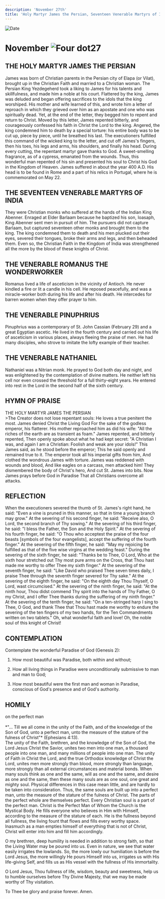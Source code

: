 ```yaml
---
description: 'November 27th'
title: 'Holy Martyr James the Persian, Seventeen Venerable Martyrs of India, Venerable Romanus the Wonderworker, St. Pinuphrius, St. Nathaniel'
---
```


<CustomPaginator />
<RunningHead />

<Image src="/title-imprint.png" height={68} width={50} alt="Date" className="title-imprint"/>

# <div id="date">November <Image className="four-dot" src="/four-dot.png" height={15} width={15} alt="Four dot" />27</div>

## THE HOLY MARTYR JAMES THE PERSIAN

James was born of Christian parents in the Persian city of Elapa (or Vilat), brought up in the Christian Faith and married to a Christian woman. The Persian King Yezdegeherd took a liking to James for his talents and skillfulness, and made him a noble at his court. Flattered by the king, James was deluded and began offering sacrifices to the idols that the king worshiped. His mother and wife learned of this, and wrote him a letter of reproach in which they grieved over him as an apostate and one who was spiritually dead. Yet, at the end of the letter, they begged him to repent and return to Christ. Moved by this letter, James repented bitterly, and courageously confessed his faith in Christ the Lord to the king. Angered, the king condemned him to death by a special torture: his entire body was to be cut up, piece by piece, until he breathed his last. The executioners fulfilled this command of the wicked king to the letter, and cut off James's fingers, then his toes, his legs and arms, his shoulders, and finally his head. During every cutting, the repentant martyr gave thanks to God. A sweet-smelling fragrance, as of a cypress, emanated from the wounds. Thus, this wonderful man repented of his sin and presented his soul to Christ his God in the Kingdom of Heaven. James suffered in about the year 400 A.D. His head is to be found in Rome and a part of his relics in Portugal, where he is commemorated on May 22.

## THE SEVENTEEN VENERABLE MARTYRS OF INDIA

They were Christian monks who suffered at the hands of the Indian King Abenner. Enraged at Elder Barlaam because he baptized his son, Ioasaph, King Abenner sent men in pursuit of him. The pursuers did not capture Barlaam, but captured seventeen other monks and brought them to the king. The king condemned them to death and his men plucked out their eyes, severed their tongues, broke their arms and legs, and then beheaded them. Even so, the Christian Faith in the Kingdom of India was strengthened all the more by the blood of these knights of Christ.

## THE VENERABLE ROMANUS THE WONDERWORKER

Romanus lived a life of asceticism in the vicinity of Antioch. He never kindled a fire or lit a candle in his cell. He reposed peacefully, and was a miracle-worker both during his life and after his death. He intercedes for barren women when they offer prayer to him.

## THE VENERABLE PINUPHRIUS

Pinuphrius was a contemporary of St. John Cassian (February 29) and a great Egyptian ascetic. He lived in the fourth century and carried out his life of asceticism in various places, always fleeing the praise of men. He had many disciples, who strove to imitate the lofty example of their teacher.

## THE VENERABLE NATHANIEL

Nathaniel was a Nitrian monk. He prayed to God both day and night, and was enlightened by the contemplation of divine matters. He neither left his cell nor even crossed the threshold for a full thirty-eight years. He entered into rest in the Lord in the second half of the sixth century.


## HYMN OF PRAISE
<div style={{textAlign:'center', color:'crimson', fontWeight:'bold'}}>
THE HOLY MARTYR JAMES THE PERSIAN
</div>
>The Creator does not lose repentant souls:  
He loves a true penitent the most.  
James denied Christ the Living God  
For the sake of the godless emperor, his flatterer.  
His mother reproached him as did his wife:  
"All the riches of the earth are as transient as foam."  
James repented, and bitterly repented,  
Then openly spoke about what he had kept secret:  
"A Christian I was, and again I am a Christian:  
Foolish and weak are your idols!"  
This James said, as he stood before the emperor;  
This he said openly and remained true to it.  
The emperor took all his imperial gifts from him,  
And clothed the wondrous James with torture.  
James was reddened with wounds and blood,  
And like eagles on a carcass, men attacked him!  
They dismembered the body of Christ's hero,  
And cut St. James into bits.  
Now James prays before God in Paradise  
That all Christians overcome all attacks.  


## REFLECTION

When the executioners severed the thumb of St. James's right hand, he said: "Even a vine is pruned in this manner, so that in time a young branch may grow." At the severing of his second finger, he said: "Receive also, O Lord, the second branch of Thy sowing." At the severing of his third finger, he said: "I bless the Father, the Son and the Holy Spirit." At the severing of his fourth finger, he said: "O Thou who acceptest the praise of the four beasts [symbols of the four evangelists], accept the suffering of the fourth finger." At the severing of the fifth finger, he said: "May my rejoicing be fulfilled as that of the five wise virgins at the wedding feast." During the severing of the sixth finger, he said: "Thanks be to Thee, O Lord, Who at the sixth hour stretched out Thy most pure arms on the Cross, that Thou hast made me worthy to offer Thee my sixth finger." At the severing of the seventh finger, he said: "Like David who praised Thee seven times daily, I praise Thee through the seventh finger severed for Thy sake." At the severing of the eighth finger, he said: "On the eighth day Thou Thyself, O Lord, wast circumcised." At the severing of the ninth finger, he said: "At the ninth hour, Thou didst commend Thy spirit into the hands of Thy Father, O my Christ, and I offer Thee thanks during the suffering of my ninth finger." At the severing of the tenth finger, he said: "On a ten-stringed harp I sing to Thee, O God, and thank Thee that Thou hast made me worthy to endure the severing of the ten fingers of my two hands, for the Ten Commandments written on two tablets." Oh, what wonderful faith and love! Oh, the noble soul of this knight of Christ!


## CONTEMPLATION

Contemplate the wonderful Paradise of God (Genesis 2):

1. How most beautiful was Paradise, both within and without;

2. How all living things in Paradise were unconditionally submissive to man and man to God;

3. How most beautiful were the first man and woman in Paradise, conscious of God's presence and of God's authority.


## HOMILY
<div style={{textAlign:'center', color:'crimson', fontWeight:'bold'}}>
on the perfect man
</div>
<br />
<div style={{textAlign:'right'}}>
*"… Till we all come in the unity of the Faith, and of the knowledge of the Son of God, unto a perfect man, unto the measure of the stature of the fulness of Christ"* (Ephesians 4:13).
</div>
The unity of the Faith, brethren, and the knowledge of the Son of God, the Lord Jesus Christ the Savior, unites two men into one man, a thousand people into one man, and many millions of people into one man. The unity of Faith in Christ the Lord, and the true Orthodox knowledge of Christ the Lord, unites men more strongly than blood, more strongly than language, more strongly than all external circumstances and material bonds. When many souls think as one and the same, will as one and the same, and desire as one and the same, then these many souls are as one soul, one great and mighty soul. Physical differences in this case mean little, and are hardly to be taken into consideration. Thus, the same souls are built up into a perfect man, unto the measure of the stature of the fulness of Christ. The parts of the perfect whole are themselves perfect. Every Christian soul is a part of the perfect man. Christ is the Perfect Man of Whom the Church is the Mystical Body. He fills everyone who believes in Him with Himself, according to the measure of the stature of each. He is the fullness beyond all fullness, the living fount that flows and fills every worthy space. Inasmuch as a man empties himself of everything that is not of Christ, Christ will enter into him and fill him accordingly.

O my brethren, deep humility is needed in addition to strong faith, so that the Living Water may be poured into us. Even in nature, we see that water easily irrigates the lowlands. So, the more lowly our humiliation is before the Lord Jesus, the more willingly He pours Himself into us, irrigates us with His life-giving Self, and fills us as His vessel with the fullness of His immortality.

O Lord Jesus, Thou fullness of life, wisdom, beauty and sweetness, help us to humble ourselves before Thy Divine Majesty, that we may be made worthy of Thy visitation.

To Thee be glory and praise forever. Amen.

